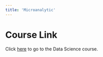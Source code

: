 ```yaml
---
title: 'Microanalytic'
---
```


# Course Link
Click <a href="https://geocourses.streamlit.app">here</a> to go to the Data Science course.
